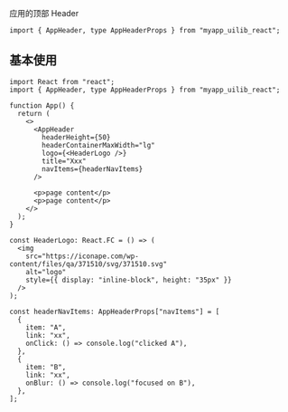 
<Meta of={Stories} />

<Title>\<AppHeader></Title>

<Subtitle>应用的顶部 Header</Subtitle>

```tsx
import { AppHeader, type AppHeaderProps } from "myapp_uilib_react";
```

<Controls />

## 基本使用

<Story of={Stories.BaseExample} />

```tsx
import React from "react";
import { AppHeader, type AppHeaderProps } from "myapp_uilib_react";

function App() {
  return (
    <>
      <AppHeader
        headerHeight={50}
        headerContainerMaxWidth="lg"
        logo={<HeaderLogo />}
        title="Xxx"
        navItems={headerNavItems}
      />

      <p>page content</p>
      <p>page content</p>
    </>
  );
}

const HeaderLogo: React.FC = () => (
  <img
    src="https://iconape.com/wp-content/files/qa/371510/svg/371510.svg"
    alt="logo"
    style={{ display: "inline-block", height: "35px" }}
  />
);

const headerNavItems: AppHeaderProps["navItems"] = [
  {
    item: "A",
    link: "xx",
    onClick: () => console.log("clicked A"),
  },
  {
    item: "B",
    link: "xx",
    onBlur: () => console.log("focused on B"),
  },
];
```

<style>
  {`
    /* personal code bloack */
    .my-code-block {
      height: 100px;
      display: flex;
      justify-content: center;
      align-items: center;
    }
  `}
</style>
